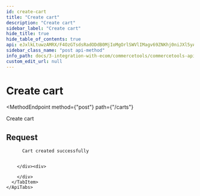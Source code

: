 ```yaml
---
id: create-cart
title: "Create cart"
description: "Create cart"
sidebar_label: "Create cart"
hide_title: true
hide_table_of_contents: true
api: eJxlkLtuwzAMRX/F4OzGTsdsRadODdB0MjIoMgOrlSWVlIMagv69ZNKhj0niJXl5yAKEnGJgZNgVuO+3+ozIllzKLgbYwaOh3FhCk3FseLEWmc+L9yvU2v6tvZY1VlqghRnzFEeRU2SNk8mTRJ2mWWJGuiDJ5KHAQl5SpUxSWmtXSqL4hjbfveNaK9RjCy6co+Jllz3qsDjPSBYPMXpuHvZPYql+N5Ttpt/0IIQ6fDZBO4OZ8R/lrw3EfU1ak/Ezd8kbF9TjSle+FxjgtoAgKa0KpZwM4yt5QRX5Y0FaRZfvxZAzJ+UdjvXHSfbPLwc54BdJZIOW
sidebar_class_name: "post api-method"
info_path: docs/3-integration-with-ecom/commercetools/commercetools-api/commercetools-api
custom_edit_url: null
---
```



<h1
  className={"openapi__heading"}
>
  Create cart
</h1>

<MethodEndpoint
  method={"post"}
  path={"/carts"}
>
  
</MethodEndpoint>



Create cart

## Request

<div>
  <div>
    <ApiTabs
      label={undefined}
      id={undefined}
    >
      <TabItem
        label={"201"}
        value={"201"}
      >
        <div>
          
          
          Cart created successfully
          
          
        </div><div>
          
        </div>
      </TabItem>
    </ApiTabs>
  </div>
</div>
      